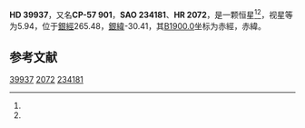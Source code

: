 {{Starbox begin
| name = HD 39937
}}
{{Starbox observe
| epoch = [[J2000.0|J2000.0]]
| constell = {{星座名待查}}<ref name=SIMBAD>{{cite web
 | url=http://simbad.u-strasbg.fr/simbad/sim-id?Ident=HR+2072
 | title=Pulsating variable Star
 | publisher=Centre de Données astronomiques de Strasbourg
 | work=SIMBAD
 | accessdate=2012-07-13
 | archive-date=2016-03-17
 | archive-url=https://web.archive.org/web/20160317115157/http://simbad.u-strasbg.fr/simbad/sim-id?Ident=HR+2072
 | dead-url=no
 }}</ref><ref name=DATA>{{cite web
 | url=http://vizier.u-strasbg.fr/viz-bin/VizieR-5?-out.add=.&-source=5050&-corr=PK=HR&-out.max=9999&HR=2072
 | title=VizieR Detailed Page
 | accessdate=2012-07-13
 | archive-date=2016-03-04
 | archive-url=https://web.archive.org/web/20160304233928/http://vizier.u-strasbg.fr/viz-bin/VizieR-5?-out.add=.&-source=5050&-corr=PK=HR&-out.max=9999&HR=2072
 | dead-url=no
 }}</ref>
| 星官 = 
| ra = {{RA|5|52|20.3}}<ref name=SIMBAD /><ref name=DATA />
| dec = {{DEC|-57|9|22}}<ref name=SIMBAD /><ref name=DATA />
| appmag_v = 5.94<ref name=SIMBAD /><ref name=DATA />
}}
{{Starbox character
| class = F7IV<ref name=SIMBAD /><ref name=DATA />
| b-v = 0.66<ref name=SIMBAD /><ref name=DATA />
| u-b = <ref name=SIMBAD /><ref name=DATA />
| r-i = <ref name=SIMBAD /><ref name=DATA />
| variable = 
}}
{{Starbox astrometry
| radial_v = 
| prop_mo_ra = 8
| parallax = 
| p_error = 
}}
{{Starbox catalog
| names =CP-57 901，[[SAO星表|SAO]] 234181，[[HD星表|HD]] 39937，[[HR星表|HR]] 2072}}
{{Starbox reference |Simbad=HR+2072}}
{{Starbox end}}

'''HD 39937'''，又名'''CP-57 901'''，'''SAO 234181'''、'''HR 2072'''，是一颗恒星<ref name=SIMBAD /><ref name=DATA />，视星等为5.94，位于[[銀道座標系|銀經]]265.48，[[銀道座標系|銀緯]]-30.41，其[[B1900.0|B1900.0]]坐标为赤經{{RA|5|50|39.6}}，赤緯{{DEC|-57|-30.41|29}}。

== 参考文献 ==
{{reflist}}

{{star-stub}}

[[Category:HD和HDE天體|39937]]
[[Category:HR天體|2072]]
[[Category:SAO天體|234181]]